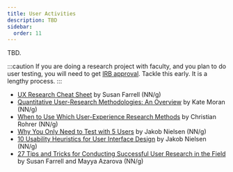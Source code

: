 ```yaml
---
title: User Activities
description: TBD
sidebar:
  order: 11
---
```


TBD.

:::caution
If you are doing a research project with faculty, and you plan to do user testing, you will need to get [IRB approval](https://research.oregonstate.edu/ori/irb). Tackle this early. It is a lengthy process.
:::

- [UX Research Cheat Sheet](https://www.nngroup.com/articles/ux-research-cheat-sheet/) by Susan Farrell (NN/g)
- [Quantitative User-Research Methodologies: An Overview](https://www.nngroup.com/articles/quantitative-user-research-methods/) by Kate Moran (NN/g)
- [When to Use Which User-Experience Research Methods](https://www.nngroup.com/articles/which-ux-research-methods/) by Christian Rohrer (NN/g)
- [Why You Only Need to Test with 5 Users](https://www.nngroup.com/articles/why-you-only-need-to-test-with-5-users/) by Jakob Nielsen (NN/g)
- [10 Usability Heuristics for User Interface Design](https://www.nngroup.com/articles/ten-usability-heuristics/) by Jakob Nielsen (NN/g)
- [27 Tips and Tricks for Conducting Successful User Research in the Field](https://www.nngroup.com/articles/tips-user-research-field/) by Susan Farrell and Mayya Azarova (NN/g)
